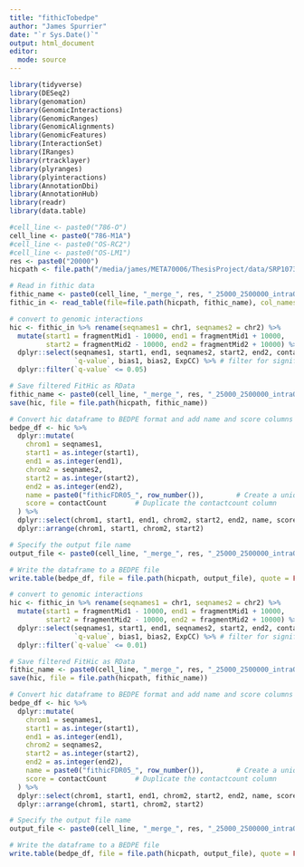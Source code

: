 ```yaml
---
title: "fithicTobedpe"
author: "James Spurrier"
date: "`r Sys.Date()`"
output: html_document
editor:
  mode: source 
---
```


```r
library(tidyverse)
library(DESeq2)
library(genomation)
library(GenomicInteractions)
library(GenomicRanges)
library(GenomicAlignments)
library(GenomicFeatures)
library(InteractionSet)
library(IRanges)
library(rtracklayer)
library(plyranges)
library(plyinteractions)
library(AnnotationDbi)
library(AnnotationHub)
library(readr)
library(data.table)
```

```r
#cell_line <- paste0("786-O")
cell_line <- paste0("786-M1A")
#cell_line <- paste0("OS-RC2")
#cell_line <- paste0("OS-LM1")
res <- paste0("20000")
hicpath <- file.path("/media/james/META70006/ThesisProject/data/SRP107308/fithic2/fithic2", res, "intraOnly")
```

```r
# Read in fithic data
fithic_name <- paste0(cell_line, "_merge_", res, "_25000_2500000_intraOnly.spline_pass1.res20000.significances.txt")
fithic_in <- read_table(file=file.path(hicpath, fithic_name), col_names = TRUE)

# convert to genomic interactions
hic <- fithic_in %>% rename(seqnames1 = chr1, seqnames2 = chr2) %>% 
  mutate(start1 = fragmentMid1 - 10000, end1 = fragmentMid1 + 10000,
         start2 = fragmentMid2 - 10000, end2 = fragmentMid2 + 10000) %>% 
  dplyr::select(seqnames1, start1, end1, seqnames2, start2, end2, contactCount, `p-value`, 
                `q-value`, bias1, bias2, ExpCC) %>% # filter for significant interactions only
  dplyr::filter(`q-value` <= 0.05)

# Save filtered FitHic as RData
fithic_name <- paste0(cell_line, "_merge_", res, "_25000_2500000_intraOnly.spline_pass1.res20000.FDR05.RData")
save(hic, file = file.path(hicpath, fithic_name))

# Convert hic dataframe to BEDPE format and add name and score columns
bedpe_df <- hic %>%
  dplyr::mutate(
    chrom1 = seqnames1,
    start1 = as.integer(start1),
    end1 = as.integer(end1),
    chrom2 = seqnames2,
    start2 = as.integer(start2),
    end2 = as.integer(end2),
    name = paste0("fithicFDR05_", row_number()),        # Create a unique name for each interaction
    score = contactCount       # Duplicate the contactcount column
  ) %>%
  dplyr::select(chrom1, start1, end1, chrom2, start2, end2, name, score) %>%
  dplyr::arrange(chrom1, start1, chrom2, start2)

# Specify the output file name
output_file <- paste0(cell_line, "_merge_", res, "_25000_2500000_intraOnly.spline_pass1.res20000.FDR05.bedpe")

# Write the dataframe to a BEDPE file
write.table(bedpe_df, file = file.path(hicpath, output_file), quote = FALSE, sep = "\t", row.names = FALSE, col.names = FALSE)
```


```r
# convert to genomic interactions
hic <- fithic_in %>% rename(seqnames1 = chr1, seqnames2 = chr2) %>% 
  mutate(start1 = fragmentMid1 - 10000, end1 = fragmentMid1 + 10000,
         start2 = fragmentMid2 - 10000, end2 = fragmentMid2 + 10000) %>% 
  dplyr::select(seqnames1, start1, end1, seqnames2, start2, end2, contactCount, `p-value`, 
                `q-value`, bias1, bias2, ExpCC) %>% # filter for significant interactions only
  dplyr::filter(`q-value` <= 0.01)

# Save filtered FitHic as RData
fithic_name <- paste0(cell_line, "_merge_", res, "_25000_2500000_intraOnly.spline_pass1.res20000.FDR01.RData")
save(hic, file = file.path(hicpath, fithic_name))

# Convert hic dataframe to BEDPE format and add name and score columns
bedpe_df <- hic %>%
  dplyr::mutate(
    chrom1 = seqnames1,
    start1 = as.integer(start1),
    end1 = as.integer(end1),
    chrom2 = seqnames2,
    start2 = as.integer(start2),
    end2 = as.integer(end2),
    name = paste0("fithicFDR05_", row_number()),        # Create a unique name for each interaction
    score = contactCount       # Duplicate the contactcount column
  ) %>%
  dplyr::select(chrom1, start1, end1, chrom2, start2, end2, name, score) %>%
  dplyr::arrange(chrom1, start1, chrom2, start2)

# Specify the output file name
output_file <- paste0(cell_line, "_merge_", res, "_25000_2500000_intraOnly.spline_pass1.res20000.FDR01.bedpe")

# Write the dataframe to a BEDPE file
write.table(bedpe_df, file = file.path(hicpath, output_file), quote = FALSE, sep = "\t", row.names = FALSE, col.names = FALSE)
```

